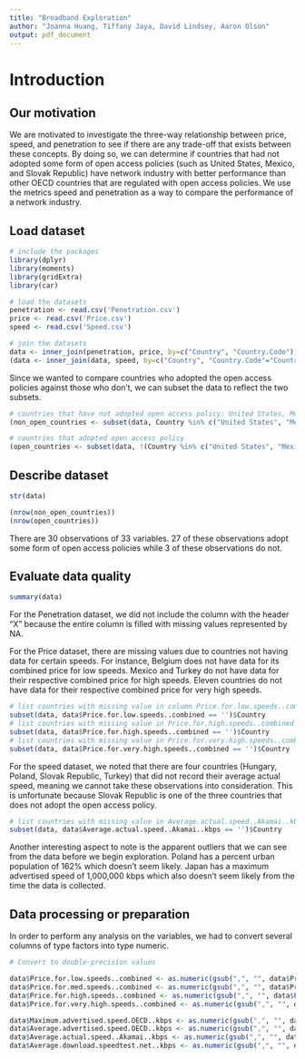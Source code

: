 ```yaml
---
title: "Broadband Exploration"
author: "Joanna Huang, Tiffany Jaya, David Lindsey, Aaron Olson"
output: pdf_document
---
```


# Introduction

## Our motivation
We are motivated to investigate the three-way relationship between price, speed, and penetration to see if there are any trade-off that exists between these concepts. By doing so, we can determine if countries that had not adopted some form of open access policies (such as United States, Mexico, and Slovak Republic) have network industry with better performance than other OECD countries that are regulated with open access policies. We use the metrics speed and penetration as a way to compare the performance of a network industry.

## Load dataset

```r
# include the packages
library(dplyr) 
library(moments) 
library(gridExtra)
library(car)
```

```r
# load the datasets
penetration <- read.csv('Penetration.csv')
price <- read.csv('Price.csv')
speed <- read.csv('Speed.csv')

# join the datasets
data <- inner_join(penetration, price, by=c("Country", "Country.Code"))
(data <- inner_join(data, speed, by=c("Country", "Country.Code"="Country.code")))
```

Since we wanted to compare countries who adopted the open access policies against those who don't, we can subset the data to reflect the two subsets.

```r
# countries that have not adopted open access policy: United States, Mexico, Slovak Republic
(non_open_countries <- subset(data, Country %in% c("United States", "Mexico", "Slovak Republic")))

# countries that adopted open access policy
(open_countries <- subset(data, !(Country %in% c("United States", "Mexico", "Slovak Republic"))))
```

## Describe dataset

```r
str(data)
```

```r
(nrow(non_open_countries))
(nrow(open_countries))
```

There are 30 observations of 33 variables. 27 of these observations adopt some form of open access policies while 3 of these observations do not. 

## Evaluate data quality

```r
summary(data)
```

For the Penetration dataset, we did not include the column with the header “X” because the entire column is filled with missing values represented by NA. 

For the Price dataset, there are missing values due to countries not having data for certain speeds. For instance, Belgium does not have data for its combined price for low speeds. Mexico and Turkey do not have data for their respective combined price for high speeds. Eleven countries do not have data for their respective combined price for very high speeds. 

```r
# list countries with missing value in column Price.for.low.speeds..combined
subset(data, data$Price.for.low.speeds..combined == '')$Country
# list countries with missing value in Price.for.high.speeds..combined
subset(data, data$Price.for.high.speeds..combined == '')$Country
# list countries with missing value in Price.for.very.high.speeds..combined
subset(data, data$Price.for.very.high.speeds..combined == '')$Country
```

For the speed dataset, we noted that there are four countries (Hungary, Poland, Slovak Republic, Turkey) that did not record their average actual speed, meaning we cannot take these observations into consideration. This is unfortunate because Slovak Republic is one of the three countries that does not adopt the open access policy.

```r
# list countries with missing value in Average.actual.speed..Akamai..kbps
subset(data, data$Average.actual.speed..Akamai..kbps == '')$Country
```

Another interesting aspect to note is the apparent outliers that we can see from the data before we begin exploration. Poland has a percent urban population of 162% which doesn’t seem likely. Japan has a maximum advertised speed of 1,000,000 kbps which also doesn’t seem likely from the time the data is collected.

## Data processing or preparation

In order to perform any analysis on the variables, we had to convert several columns of type factors into type numeric.

```r
# Convert to double-precision values 

data$Price.for.low.speeds..combined <- as.numeric(gsub(",", "", data$Price.for.low.speeds..combined))
data$Price.for.med.speeds..combined <- as.numeric(gsub(",", "", data$Price.for.med.speeds..combined))
data$Price.for.high.speeds..combined <- as.numeric(gsub(",", "", data$Price.for.high.speeds..combined))
data$Price.for.very.high.speeds..combined <- as.numeric(gsub(",", "", data$Price.for.very.high.speeds..combined))

data$Maximum.advertised.speed.OECD..kbps <- as.numeric(gsub(",", "", data$Maximum.advertised.speed.OECD..kbps))
data$Average.advertised.speed.OECD..kbps <- as.numeric(gsub(",", "", data$Average.advertised.speed.OECD..kbps))
data$Average.actual.speed..Akamai..kbps <- as.numeric(gsub(",", "", data$Average.actual.speed..Akamai..kbps))
data$Average.download.speedtest.net..kbps <- as.numeric(gsub(",", "", data$Average.download.speedtest.net..kbps))




```


